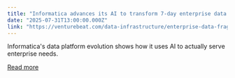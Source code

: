 ```yaml
---
title: "Informatica advances its AI to transform 7-day enterprise data mapping nightmares into 5-minute coffee breaks"
date: "2025-07-31T13:00:00.000Z"
link: "https://venturebeat.com/data-infrastructure/enterprise-data-fragmentation-isnt-going-away-how-informatica-has-evolved-its-ai-capabilities-to-solve-real-challenges/"
---
```


Informatica's data platform evolution shows how it uses AI to actually serve enterprise needs.

[Read more](https://venturebeat.com/data-infrastructure/enterprise-data-fragmentation-isnt-going-away-how-informatica-has-evolved-its-ai-capabilities-to-solve-real-challenges/)
